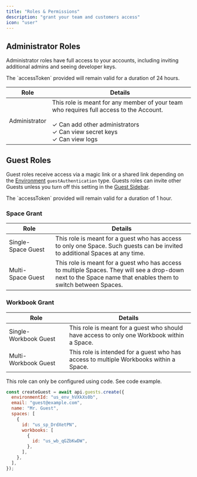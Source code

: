 ```yaml
---
title: "Roles & Permissions"
description: "grant your team and customers access"
icon: "user"
---
```


<Snippet file="shared/dxpbanner.mdx" />

## Administrator Roles

Administrator roles have full access to your accounts, including inviting additional admins and seeing developer keys.

<Note>
  The `accessToken` provided will remain valid for a duration of 24 hours.
</Note>

| Role          | Details                                                                                                                                                                                                |
| ------------- | ------------------------------------------------------------------------------------------------------------------------------------------------------------------------------------------------------ |
| Administrator | This role is meant for any member of your team who requires full access to the Account.<br/> <br/>&#x2713; Can add other administrators <br/>&#x2713; Can view secret keys <br/>&#x2713; Can view logs |

## Guest Roles

Guest roles receive access via a magic link or a shared link depending on the [Environment](https://platform.flatfile.com/dashboard) `guestAuthentication` type. Guests roles can invite other Guests unless you turn off this setting in the [Guest Sidebar](../../guides/guest_sidebar).

<Note>
  The `accessToken` provided will remain valid for a duration of 1 hour.
</Note>

### Space Grant

| Role                    | Details                                                                                                                                                        |
| ----------------------- | -------------------------------------------------------------------------------------------------------------------------------------------------------------- |
| Single-Space&nbsp;Guest | This role is meant for a guest who has access to only one Space. Such guests can be invited to additional Spaces at any time.                                  |
| Multi-Space&nbsp;Guest  | This role is meant for a guest who has access to multiple Spaces. They will see a drop-down next to the Space name that enables them to switch between Spaces. |

### Workbook Grant

| Role                       | Details                                                                                    |
| -------------------------- | ------------------------------------------------------------------------------------------ |
| Single-Workbook&nbsp;Guest | This role is meant for a guest who should have access to only one Workbook within a Space. |
| Multi-Workbook&nbsp;Guest  | This role is intended for a guest who has access to multiple Workbooks within a Space.     |

<Info>This role can only be configured using code. See code example.</Info>

```js
const createGuest = await api.guests.create({
  environmentId: "us_env_hVXkXs0b",
  email: "guest@example.com",
  name: "Mr. Guest",
  spaces: [
    {
      id: "us_sp_DrdXetPN",
      workbooks: [
        {
          id: "us_wb_qGZbKwDW",
        },
      ],
    },
  ],
});
```
